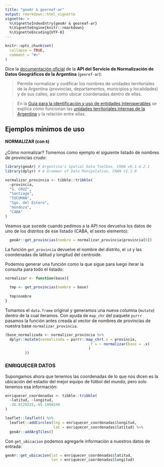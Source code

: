 ```yaml
---
title: "geoAr & georeaf-ar"
output: rmarkdown::html_vignette
vignette: >
  %\VignetteIndexEntry{geoAr & georeaf-ar}
  %\VignetteEngine{knitr::rmarkdown}
  %\VignetteEncoding{UTF-8}
---
```


```r
knitr::opts_chunk$set(
  collapse = TRUE,
  comment = "#>"
)
```


Dice la [documentación oficial](https://georef-ar-api.readthedocs.io/es/latest/) de la **API del Servicio de Normalización de Datos Geográficos de la Argentina** (`georef-ar`):

 > Permite normalizar y codificar los nombres de unidades territoriales de la Argentina (provincias, departamentos, municipios y localidades) y de sus calles, así como ubicar coordenadas dentro de ellas.

> En la [Guía para la identificación y uso de entidades interoperables](https://datosgobar.github.io/paquete-apertura-datos/guia-interoperables/) se explica cómo funcionan las [unidades territoriales internas de la Argentina](https://datosgobar.github.io/paquete-apertura-datos/guia-interoperables/#divisiones-o-unidades-territoriales-internas) y la relación entre ellas.

## Ejemplos mínimos de uso 

#### NORMALIZAR (con `R`)

¿Cómo normalizar? Tomemos como ejemplo el siguiente listado de nombres de provincias _crudo_: 

```r

library(geoAr) # Argentina's Spatial Data Toolbox, CRAN v0.1.4.2.1
library(dplyr) # A Grammar of Data Manipulation, CRAN v1.1.0
```


```r

normalizar_provincia <- tibble::tribble(
  ~provincia,
  "S. CRUZ",
  "Santiago",
  "TUCUMAN",
  "Sgo. del Estero", 
  "mendoza", 
  "CABA"
)

```


Veamos que sucede cuando pedimos a la API nos devuelva los datos de uno de los distritos de ese listado (CABA, el sexto elemento): 

```r
  geoAr::get_provincias(nombre = normalizar_provincia$provincia[6])
```
La función `get_provincia` devuelve el nombre del distrito, el `id` y las coordenadas de latitud y longitud del centroide. 

Podemos generar una función como la que sigue para luego iterar la consulta para todo el listado:


```r

normalizar <- function(base){
  
  tmp <- get_provincias(nombre = base)
  
  tmp$nombre 
}

```


Tomamos el `data.frame` original y generamos una nueva columna (`mutate`) dentro de la cual iteramos. Con ayuda de `map_chr` del paquete `purrr` pasamos la función antes creada al vector de nombres de provincias de nuestra base `normalizar_provincia`. 

```r

(base_normalizada <- normalizar_provincia %>% 
  dplyr::mutate(normalizada = purrr::map_chr(.x = provincia, 
                                      .f = ~ normalizar(base = .x)
                                      )
         ))
```


### ENRIQUECER DATOS

Supongamos ahora que tenemos las coordenadas de lo que nos dicen es la ubicación del estadio del mejor equipo de fútbol del mundo, pero solo tenemos esa información:

```r
enriquecer_coordenadas <- tibble::tribble(
  ~latitud, ~longitud,
  -26.8129225,-65.1998249
)

leaflet::leaflet() %>% 
  leaflet::addCircles(lng = enriquecer_coordenadas$longitud, 
                      lat = enriquecer_coordenadas$latitud) %>% 
  geoAr::addArgTiles()

```

Con `get_ubicacion` podemos agregarle información a nuestros datos de entrada:

```r

geoAr::get_ubicacion(lat = enriquecer_coordenadas$latitud, 
                     lon = enriquecer_coordenadas$longitud)

```

